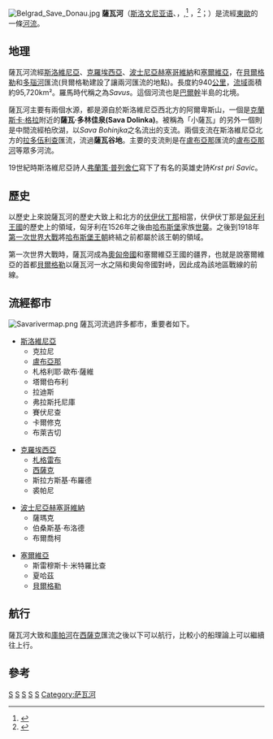 {{Geobox|River
<!-- *** Heading *** -->
| name = Sava
| native_name =
| other_name =
| category =
<!-- *** Names **** -->
| etymology =
| nickname =
<!-- *** Image *** -->
| image = Sava river in Belgrade, view from Kalemegdan fortress.jpg
| image_caption = [[贝尔格莱德|贝尔格莱德]]的蕯瓦河
| image_size =
<!-- *** Country *** -->
| country = 斯洛文尼亚
| country1 = 克罗地亚
| country2 = 波斯尼亚黑塞哥维那
| country3 = 塞尔维亚
| state =
| region =
| district =
| municipality =
<!-- *** Family *** -->
| parent =
| tributary_left = [[薩維尼亞河|薩維尼亞河]]
| tributary_left1 = [[蘇特拉河|蘇特拉河]]
| tributary_left2 = [[克拉皮納河|克拉皮納河]]
| tributary_left3 = [[洛尼亞河|洛尼亞河]]
| tributary_left4 = [[伊洛瓦河|伊洛瓦河]]
| tributary_left5 = [[奧利亞瓦河|奧利亞瓦河]]
| tributary_left6 = [[博蘇特河|博蘇特河]]
| tributary_right = [[盧布爾雅尼察河|盧布爾雅尼察河]]
| tributary_right1 = [[Krka_(Sava)|Krka]]
| tributary_right2 = [[庫帕河|庫帕河]]
| tributary_right3 = [[乌纳河|乌纳河]]
| tributary_right4 = [[弗尔巴斯河|弗尔巴斯河]]
| tributary_right5 = [[Ukrina|Ukrina]]
| tributary_right6 = [[波斯尼亚河|波斯尼亚河]]
| tributary_right7 = [[Tinja_(river)|Tinja]]
| tributary_right8 = [[德里纳河|德里纳河]]
| tributary_right9 = Kolubara
| city = [[克拉尼|克拉尼]]
| city1 = [[卢布尔雅那|卢布尔雅那]]
| city2 = [[萨格勒布|萨格勒布]]
| city3 = [[錫薩克|錫薩克]]
| city4 = [[斯拉沃尼亞布羅德|斯拉沃尼亞布羅德]]
| city5 = [[布尔奇科|布尔奇科]]
| city6 = [[斯雷姆斯卡米特罗维察|斯雷姆斯卡米特罗维察]]
| city7 = [[沙巴茨|沙巴茨]]
| city8 = [[奧布雷諾瓦茨|奧布雷諾瓦茨]]
| city9 = [[贝尔格莱德|贝尔格莱德]]
| landmark =
<!-- *** River locations *** -->
| source = [[Zelenci|Zelenci]]
| source_location = [[Kranjska_Gora|Kranjska Gora]]
| source_region =
| source_country = 斯洛文尼亚
| source_elevation = 833
| source_lat_d = 46
| source_lat_m = 29
| source_lat_s = 31
| source_lat_NS = N
| source_long_d = 13
| source_long_m = 44
| source_long_s = 16
| source_long_EW = E
| mouth = [[多瑙河|多瑙河]]
| mouth_location = 塞尔维亚贝尔格莱德
| mouth_region =
| mouth_country =
| mouth_elevation = 68
| mouth_lat_d = 44
| mouth_lat_m = 49
| mouth_lat_s = 27
| mouth_lat_NS =N
| mouth_long_d = 20
| mouth_long_m = 26
| mouth_long_s = 38
| mouth_long_EW =E
<!-- *** Dimensions *** -->
| length = 990
| length_note = <sup>a</sup>
| width =
| depth =
| volume =
| watershed = 97713.2
| watershed_note =
| discharge = 1609
| discharge_note =
| discharge_location =[[河口|河口]]
| discharge_max =
| discharge_min =
| elevation =
| elevation_note =
<!-- *** Free fields *** -->
| free = | free_type =
<!-- *** Maps *** -->
| map = Savarivermap.png
| map_caption = Map of the Sava watershed
| map_background =
| map_locator =
| map_locator_x =
| map_locator_y =
<!-- *** Website *** -->
| website =
| commons =
<!-- *** Footnotes *** -->
| footnotes = <sup>a</sup> Including {{convert|45|km|abbr=on}} [[Sava_Dolinka|Sava Dolinka]] [[headwater|headwater]]
}}
[[File:Belgrad_Save_Donau.jpg|thumb]]
'''薩瓦河'''（[[斯洛文尼亚语|斯洛文尼亚语]]、{{Lang-sh|Sava}}，{{IPA-sl|ˈsàːʋa}},<ref>{{cite web|title=Slovenski pravopis 2001: Sava|url=http://bos.zrc-sazu.si/c/SP/neva.exe?name=sp&expression=Sava&hs=1}}</ref> {{IPA-sh|sǎːʋa|lang}}，<ref>{{cite web|title=Hrvatski jezični portal: Sava|url=http://hjp.novi-liber.hr/index.php?show=search_by_id&id=dlZmWhQ%3D&keyword=Sava}}</ref>{{lang-sr-cyr|Сава}}；{{lang-hu|Száva}}）是流經[[東歐|東歐]]的一條[[河流|河流]]。

== 地理 ==
薩瓦河流經[[斯洛維尼亞|斯洛維尼亞]]、[[克羅埃西亞|克羅埃西亞]]、[[波士尼亞赫塞哥維納|波士尼亞赫塞哥維納]]和[[塞爾維亞|塞爾維亞]]，在[[貝爾格勒|貝爾格勒]]和[[多瑙河|多瑙河]]匯流(貝爾格勒建設了讓兩河匯流的地點)。長度約940[[公里|公里]]，[[流域|流域]]面積約95,720km²。羅馬時代稱之為''Savus''。這個河流也是[[巴爾幹|巴爾幹]]半島的北境。 

薩瓦河主要有兩個水源，都是源自於斯洛維尼亞西北方的阿爾卑斯山，一個是[[克蘭斯卡·格拉|克蘭斯卡·格拉]]附近的'''薩瓦·多林佳泉(Sava Dolinka)'''。被稱為「小薩瓦」的另外一個則是中間流經柏欣湖，以''Sava Bohinjka''之名流出的支流。兩個支流在斯洛維尼亞北方的[[拉多伍利查|拉多伍利查]]匯流，流過'''薩瓦谷地'''。主要的支流則是在[[盧布亞那|盧布亞那]]匯流的[[盧布亞那河|盧布亞那河]]等眾多河流。

19世紀時斯洛維尼亞詩人[[弗蘭策·普列舍仁|弗蘭策·普列舍仁]]寫下了有名的英雄史詩''Krst pri Savic''。

== 歷史 ==
以歷史上來說薩瓦河的歷史大致上和北方的[[伏伊伏丁那|伏伊伏丁那]]相當，伏伊伏丁那是[[匈牙利王國|匈牙利王國]]的歷史上的領域，匈牙利在1526年之後由[[哈布斯堡|哈布斯堡]]家族[[世襲|世襲]]。之後到1918年[[第一次世界大戰|第一次世界大戰]]將[[哈布斯堡王朝|哈布斯堡王朝]]終結之前都屬於該王朝的領域。

第一次世界大戰時，薩瓦河成為[[奧匈帝國|奧匈帝國]]和塞爾維亞王國的疆界，也就是說塞爾維亞的首都[[貝爾格勒|貝爾格勒]]以薩瓦河一水之隔和奧匈帝國對峙，因此成為該地區戰線的前線。

== 流經都市 ==
[[File:Savarivermap.png|thumb]]
薩瓦河流過許多都市，重要者如下。
* [[斯洛維尼亞|斯洛維尼亞]]
** 克拉尼
** [[盧布亞那|盧布亞那]]
** 札格利耶·歐布·薩維
** 塔爾伯布利
** 拉迪斯
** 弗拉斯托尼庫
** 賽伏尼查
** 卡爾修克
** 布萊吉切

* [[克羅埃西亞|克羅埃西亞]]
** [[札格拉布|札格雷布]]
** [[西薩克|西薩克]]
** 斯拉方斯基·布羅德
** 裘帕尼

* [[波士尼亞赫塞哥維納|波士尼亞赫塞哥維納]]
** 薩瑪克
** 伯桑斯基·布洛德
** 布爾喬柯

* [[塞爾維亞|塞爾維亞]]
** 斯雷穆斯卡·米特羅比查
** 夏哈茲
** [[貝爾格勒|貝爾格勒]]

== 航行 ==
薩瓦河大致和[[庫帕河|庫帕河]]在[[西薩克|西薩克]]匯流之後以下可以航行，比較小的船理論上可以繼續往上行。

== 參考 ==
{{reflist}}

{{Danube}}

{{Authority control}}
[[Category:多瑙河支流|S]]
[[Category:斯洛文尼亚河流|S]]
[[Category:克罗地亚河流|S]]
[[Category:波斯尼亚和黑塞哥维那河流|S]]
[[Category:塞尔维亚河流|S]]
[[Category:萨瓦河|Category:萨瓦河]]